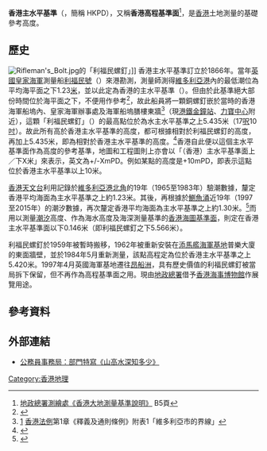 {{NoteTA
|1=zh:公尺; zh-tw:公尺; zh-cn:米; zh-hk:米
}}
'''香港主水平基準'''（{{lang-en|Hong Kong Principal Datum}}，簡稱 HKPD），又稱'''香港高程基準面'''<ref>[http://www.geodetic.gov.hk/smo/gsi/data/pdf/explanatorynotes_c.pdf 地政總署測繪處《香港大地測量基準說明》] {{Wayback|url=http://www.geodetic.gov.hk/smo/gsi/data/pdf/explanatorynotes_c.pdf |date=20150723175225 }} B5頁</ref>，是[[香港|香港]]土地測量的基礎參考高度。

==歷史==
[[File:Rifleman's_Bolt.jpg|thumb]]的「利福民螺釘」]]
香港主水平基準訂立於1866年。當年[[英國皇家海軍|英國皇家海軍]]測量船[[利福民號|利福民號]]（{{lang|en|H.M. Surveying Vessel ''Rifleman''}}）來港勘測，測量師測得[[維多利亞港|維多利亞港]]內的最低潮位為平均海平面之下1.23[[米_(单位)|米]]，並以此定為香港的主水平基準（{{lang|en|Principal Datum}}）。但由於此基準絕大部份時間位於海平面之下，不便用作參考<ref>{{cite news |title=Piece of a history lesson to surveyors |url=https://www.scmp.com/article/192863/piece-history-lesson-surveyors |language=en |author= |publisher=[[南華早報|南華早報]] |date=1997-04-20 |accessdate=2018-11-21 |archive-date=2018-11-22 |archive-url=https://web.archive.org/web/20181122115130/https://www.scmp.com/article/192863/piece-history-lesson-surveyors |dead-url=no }}</ref>，故此船員將一顆銅螺釘嵌於當時的香港海軍船塢內、皇家海軍辦事處及海軍船塢膳樓東牆<ref>[https://www.elegislation.gov.hk/hk/cap1?xpid=ID_1438402522984_001] {{Wayback|url=https://www.elegislation.gov.hk/hk/cap1?xpid=ID_1438402522984_001 |date=20200313133453 }}[[香港法例|香港法例]]<span>第1章《釋義及通則條例》附表1「維多利亞市的界線」</span></ref>（現[[港鐵|港鐵]][[金鐘站|金鐘站]]、[[力寶中心|力寶中心]]附近），這顆「利福民螺釘」（{{lang|en|Rifleman's Bolt}}）的最高點位於為水主水平基準之上5.435米（17[[呎|呎]]10[[吋|吋]]）。故此所有高於香港主水平基準的高度，都可根據相對於利福民螺釘的高度，再加上5.435米，即為相對於香港主水平基準的高度。<ref>{{cite web |url=http://www.weather.gov.hk/blog/b5/archives/00000204.htm |language=zh-hant |title=天文台網誌: 一口釘的故事 |publisher=[[香港天文台|香港天文台]] |date=2006-09-06 |accessdate=2018-11-21 |archive-url=https://web.archive.org/web/20181121122455/http://www.weather.gov.hk/blog/b5/archives/00000204.htm |archive-date=2018-11-21 |dead-url=yes }}</ref>香港自此便以這個主水平基準面作為高度的參考基準，地圖和工程圖則上亦會以「（香港）主水平基準面上／下X米」來表示，英文為+/-XmPD。例如某點的高度是+10mPD，即表示這點位於香港主水平基準以上10米。

[[香港天文台|香港天文台]]利用記錄於[[維多利亞港|維多利亞港]][[北角|北角]]的19年（1965至1983年）驗潮數據，釐定香港平均海面為主水平基準之上約1.23米。其後，再根據於[[鰂魚涌|鰂魚涌]]近19年（1997至2015年）的潮汐數據，再次釐定香港平均海面為主水平基準之上約1.30米。<ref>{{Cite web |url=http://www.geodetic.gov.hk/smo/gsi/data/pdf/explanatorynotes_c.pdf |title=地政總署測繪處《香港大地測量基準說明》 |accessdate=2015-07-23 |archive-date=2015-07-23 |archive-url=https://web.archive.org/web/20150723175225/http://www.geodetic.gov.hk/smo/gsi/data/pdf/explanatorynotes_c.pdf |dead-url=no }}</ref>而用以測量[[潮汐|潮汐]]高度、作為海水高度及海深測量基準的[[香港海圖基準面|香港海圖基準面]]，則定在香港主水平基準面以下0.146米（即利福民螺釘之下5.566米）。

利福民螺釘於1959年被暫時搬移，1962年被重新安裝在[[添馬艦海軍基地|添馬艦海軍基地]]普樂大廈的東面牆壁，並於1984年5月重新測量，該點高程定為位於香港主水平基準之上5.420米。1997年4月英國海軍基地遷往[[昂船洲|昂船洲]]，具有歷史價值的利福民螺釘被當局拆下保留，但不再作為高程基準面之用。現由[[地政總署|地政總署]]借予[[香港海事博物館|香港海事博物館]]作展覽用途。

==參考資料==
{{reflist|2}}

==外部連結==
* [https://web.archive.org/web/20110815133916/http://www.csb.gov.hk/hkgcsb/csn/csn55/55chi/c21.html 公務員事務局：部門特寫《山高水深知多少》]

[[Category:香港地理|Category:香港地理]]